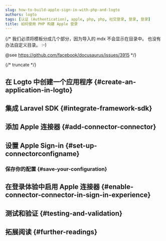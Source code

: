 ```yaml
---
slug: how-to-build-apple-sign-in-with-php-and-logto
authors: logto
tags: [认证 (Authentication), apple, php, php, 社交登录, 登录, 登录]
title: 如何使用 PHP 构建 Apple 登录
---
```


{/*
  我们必须将模板分成几个部分，因为导入的 mdx 不会显示在目录中。
  也没有办法自定义目录。 :-)

  @see https://github.com/facebook/docusaurus/issues/3915
*/}




{/* truncate */}

<Intro connector={connector} sdk="PHP" link="https://www.php.net" />

## 在 Logto 中创建一个应用程序 \{#create-an-application-in-logto}

<CreateApplication type="传统 Web" framework="Laravel" />

## 集成 Laravel SDK \{#integrate-framework-sdk}

<IntegrateSdk />

## 添加 Apple 连接器 \{#add-connector-connector}

<AddSocialConnector connector={connector} framework="Laravel" />

## 设置 Apple Sign-in \{#set-up-connectorconfigname}

<ConnectorGuide />

### 保存你的配置 \{#save-your-configuration}

<SaveYourConfiguration connector={connector} />

## 在登录体验中启用 Apple 连接器 \{#enable-connector-connector-in-sign-in-experience}

<EnableSocialConnector connector={connector} />

## 测试和验证 \{#testing-and-validation}

<TestingAndValidation connector={connector} sdk="PHP" />

## 拓展阅读 \{#further-readings}

<FurtherReadings />